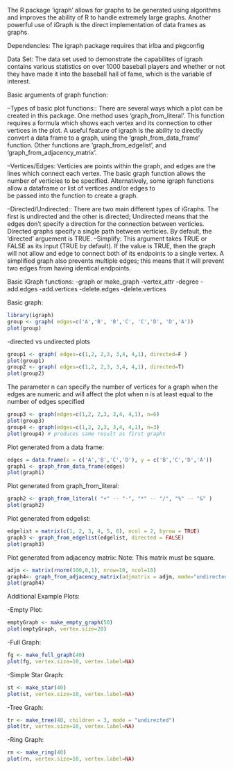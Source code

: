 The R package 'igraph' allows for graphs to be generated using algorithms and 
improves the ability of R to handle extremely large graphs. Another powerful use of iGraph is the 
direct implementation of data frames as graphs.



Dependencies: 
The igraph package requires that irlba and pkgconfig



Data Set:
The data set used to demonstrate the capabilites of igraph contains various statistics on over 1000 baseball players
and whether or not they have made it into the baseball hall of fame, which is the variable of interest.



Basic arguments of graph function:

--Types of basic plot functions:: There are several ways which a plot can be created in this package. One method uses 
 'graph_from_literal'. This function requires a formula which shows each vertex and its connection to other vertices in the plot.
 A useful feature of igraph is the ability to directly convert a data frame to a graph, using the 'graph_from_data_frame' function.
 Other functions are 'graph_from_edgelist', and 'graph_from_adjacency_matrix'.
 
--Vertices/Edges: Verticies are points within the graph, and edges are the lines which connect each vertex. The basic graph function
 allows the number of verticies to be specified. Alternatively, some igraph functions allow a dataframe or list of vertices and/or edges to  
 be passed into the function to create a graph.
 
--Directed/Undirected:: There are two main different types of iGraphs. The first is undirected and the other is directed; Undirected means
 that the edges don't specify a direction for the connection between verticies. Directed graphs specify a single path between verticies.
 By default, the 'directed' arguement is TRUE.
--Simplify: This argument takes TRUE or FALSE as its input (TRUE by default). If the value is TRUE, then the graph will not allow and edge 
 to connect both of its endpoints to a single vertex. A simplified graph also prevents multiple edges; this means that it will prevent two
 edges from having identical endpoints.


Basic iGraph functions:
-graph or make_graph
-vertex_attr
-degree
-add.edges
-add.vertices
-delete.edges
-delete.vertices

Basic graph:
```{r}
library(igraph)
group <- graph( edges=c('A','B', 'B','C', 'C','D', 'D','A'))
plot(group)
```

-directed vs undirected plots
```{r}
group1 <- graph( edges=c(1,2, 2,3, 3,4, 4,1), directed=F ) 
plot(group1)
group2 <- graph( edges=c(1,2, 2,3, 3,4, 4,1), directed=T)
plot(group2)
```

The parameter n can specify the number of vertices for a graph when the edges are numeric and will affect the plot
when n is at least equal to the number of edges specified
```{r}
group3 <- graph(edges=c(1,2, 2,3, 3,4, 4,1), n=6)
plot(group3)
group4 <- graph(edges=c(1,2, 2,3, 3,4, 4,1), n=3)
plot(group4) # produces same result as first graphs
```

Plot generated from a data frame:
```{r}
edges = data.frame(x = c('A','B','C','D'), y = c('B','C','D','A'))
graph1 <- graph_from_data_frame(edges)
plot(graph1)
```


Plot generated from graph_from_literal:
```{r}
graph2 <- graph_from_literal( "+" -- "-", "*" -- "/", "%" -- "&" )
plot(graph2)
```


Plot generated from edgelist:
```{r}
edgelist = matrix(c(1, 2, 3, 4, 5, 6), ncol = 2, byrow = TRUE)
graph3 <- graph_from_edgelist(edgelist, directed = FALSE)
plot(graph3)
```


Plot generated from adjacency matrix:
 Note: This matrix must be square.
 
```{r}
adjm <- matrix(rnorm(100,0,1), nrow=10, ncol=10)
graph4<- graph_from_adjacency_matrix(adjmatrix = adjm, mode="undirected")
plot(graph4)
```


Additional Example Plots:

-Empty Plot:
```{r}
emptyGraph <- make_empty_graph(50)
plot(emptyGraph, vertex.size=20)
```

-Full Graph:
```{r}
fg <- make_full_graph(40)
plot(fg, vertex.size=10, vertex.label=NA)
```


-Simple Star Graph:
```{r}
st <- make_star(40)
plot(st, vertex.size=10, vertex.label=NA) 
```


-Tree Graph:
```{r}
tr <- make_tree(40, children = 3, mode = "undirected")
plot(tr, vertex.size=10, vertex.label=NA) 
```


-Ring Graph:
```{r}
rn <- make_ring(40)
plot(rn, vertex.size=10, vertex.label=NA)
```

